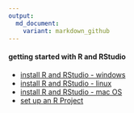 ```yaml
---
output:
  md_document:
    variant: markdown_github
---
```


#### getting started with R and RStudio

- [install R and RStudio - windows](pages/install_R_windows.md) 
- [install R and RStudio - linux](pages/install_R_linux.md) 
- [install R and RStudio - mac OS](pages/install_R_macos.md) 
- [set up an R Project](pages/setup_R_project.md) 



